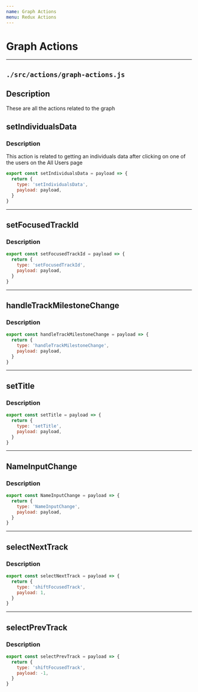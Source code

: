```yaml
---
name: Graph Actions
menu: Redux Actions
---
```


# Graph Actions

---
## `./src/actions/graph-actions.js`
## Description
These are all the actions related to the graph

## setIndividualsData 
### Description
This action is related to getting an individuals data after clicking on one of the users on the All Users page

```js
export const setIndividualsData = payload => {
  return {
    type: 'setIndividualsData',
    payload: payload,
  }
}
```

---
## setFocusedTrackId 
### Description


```js
export const setFocusedTrackId = payload => {
  return {
    type: 'setFocusedTrackId',
    payload: payload,
  }
}
```

---
## handleTrackMilestoneChange 
### Description


```js
export const handleTrackMilestoneChange = payload => {
  return {
    type: 'handleTrackMilestoneChange',
    payload: payload,
  }
}
```

---
## setTitle 
### Description


```js
export const setTitle = payload => {
  return {
    type: 'setTitle',
    payload: payload,
  }
}
```

---
## NameInputChange 
### Description


```js
export const NameInputChange = payload => {
  return {
    type: 'NameInputChange',
    payload: payload,
  }
}
```

---
## selectNextTrack 
### Description


```js
export const selectNextTrack = payload => {
  return {
    type: 'shiftFocusedTrack',
    payload: 1,
  }
}
```

---
## selectPrevTrack 
### Description


```js
export const selectPrevTrack = payload => {
  return {
    type: 'shiftFocusedTrack',
    payload: -1,
  }
}
```
